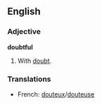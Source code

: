 ==English==
===Adjective===
'''doubtful'''

#With [[doubt]].

===Translations===
*French: [[douteux]]/[[douteuse]]